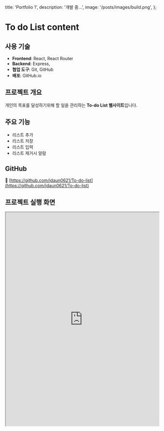   title: 'Portfolio 1',
  description: '개발 중...',
  image: '/posts/images/build.png',
};

# To do List content

## 사용 기술

- **Frontend**: React, React Router
- **Backend**: Express,
- **협업 도구**: Git, GitHub
- **배포**: GitHub.io

## 프로젝트 개요

개인의 목표를 달성하기위해 할 일을 관리하는 **To-do List 웹사이트**입니다.

## 주요 기능

- 리스트 추가
- 리스트 저장
- 리스트 입력
- 리스트 제거시 알람

## GitHub

🔗 [https://github.com/jdaun0621/To-do-list](https://github.com/jdaun0621/To-do-list)

## 프로젝트 실행 화면

<iframe
  src='https://jdaun0621.github.io/To-do-list/'
  width='100%'
  height='700'
  style={{ border: '1px solid #ccc', borderRadius: '8px' }}
  title='TechPicks Demo'
/>

